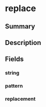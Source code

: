 
# replace

## Summary

<Tooltip components={props.components} />

## Description

<Description components={props.components} />

## Fields

### string

<Field0 components={props.components} />

### pattern

<Field1 components={props.components} />

### replacement

<Field2 components={props.components} />

